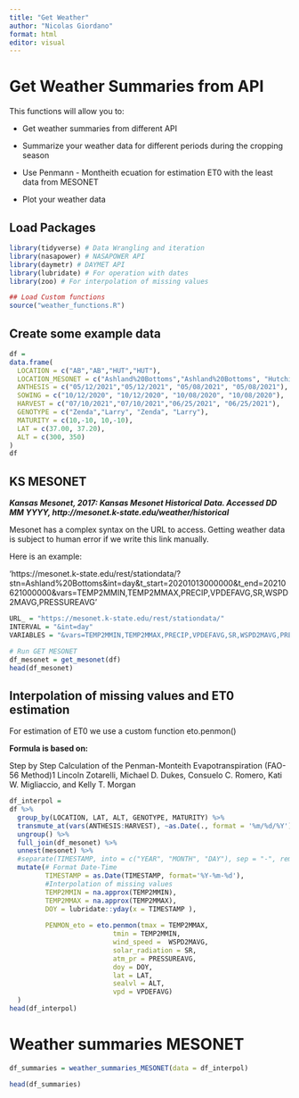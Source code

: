 ```yaml
---
title: "Get Weather"
author: "Nicolas Giordano"
format: html
editor: visual
---
```


# Get Weather Summaries from API

This functions will allow you to:

-   Get weather summaries from different API

-   Summarize your weather data for different periods during the cropping season

-   Use Penmann - Montheith ecuation for estimation ET0 with the least data from MESONET

-   Plot your weather data

## Load Packages

```r
library(tidyverse) # Data Wrangling and iteration
library(nasapower) # NASAPOWER API
library(daymetr) # DAYMET API
library(lubridate) # For operation with dates
library(zoo) # For interpolation of missing values

## Load Custom functions
source("weather_functions.R")
```

## Create some example data

```r
df = 
data.frame(
  LOCATION = c("AB","AB","HUT","HUT"), 
  LOCATION_MESONET = c("Ashland%20Bottoms","Ashland%20Bottoms", "Hutchinson%2010SW","Hutchinson%2010SW"),
  ANTHESIS = c("05/12/2021","05/12/2021", "05/08/2021", "05/08/2021"), 
  SOWING = c("10/12/2020", "10/12/2020", "10/08/2020", "10/08/2020"), 
  HARVEST = c("07/10/2021","07/10/2021","06/25/2021", "06/25/2021"),
  GENOTYPE = c("Zenda","Larry", "Zenda", "Larry"), 
  MATURITY = c(10,-10, 10,-10), 
  LAT = c(37.00, 37.20), 
  ALT = c(300, 350)
)
df
```

## KS MESONET

***Kansas Mesonet, 2017: Kansas Mesonet Historical Data. Accessed DD MM YYYY, http://mesonet.k-state.edu/weather/historical***

Mesonet has a complex syntax on the URL to access. Getting weather data is subject to human error if we write this link manually.

Here is an example:

'https://mesonet.k-state.edu/rest/stationdata/?stn=Ashland%20Bottoms&int=day&t_start=20201013000000&t_end=20210621000000&vars=TEMP2MMIN,TEMP2MMAX,PRECIP,VPDEFAVG,SR,WSPD2MAVG,PRESSUREAVG'

```r
URL_ = "https://mesonet.k-state.edu/rest/stationdata/"
INTERVAL = "&int=day"
VARIABLES = "&vars=TEMP2MMIN,TEMP2MMAX,PRECIP,VPDEFAVG,SR,WSPD2MAVG,PRESSUREAVG"

# Run GET MESONET
df_mesonet = get_mesonet(df)
head(df_mesonet)
```

## Interpolation of missing values and ET0 estimation

For estimation of ET0 we use a custom function eto.penmon()

**Formula is based on:**

Step by Step Calculation of the Penman-Monteith Evapotranspiration (FAO-56 Method)1 Lincoln Zotarelli, Michael D. Dukes, Consuelo C. Romero, Kati W. Migliaccio, and Kelly T. Morgan

```r
df_interpol = 
df %>% 
  group_by(LOCATION, LAT, ALT, GENOTYPE, MATURITY) %>% 
  transmute_at(vars(ANTHESIS:HARVEST), ~as.Date(., format = '%m/%d/%Y')) %>% 
  ungroup() %>% 
  full_join(df_mesonet) %>% 
  unnest(mesonet) %>% 
  #separate(TIMESTAMP, into = c("YEAR", "MONTH", "DAY"), sep = "-", remove = FALSE) %>% 
  mutate(# Format Date-Time
         TIMESTAMP = as.Date(TIMESTAMP, format='%Y-%m-%d'),
         #Interpolation of missing values
         TEMP2MMIN = na.approx(TEMP2MMIN), 
         TEMP2MMAX = na.approx(TEMP2MMAX), 
         DOY = lubridate::yday(x = TIMESTAMP ), 
         
         PENMON_eto = eto.penmon(tmax = TEMP2MMAX, 
                          tmin = TEMP2MMIN,
                          wind_speed =  WSPD2MAVG, 
                          solar_radiation = SR,
                          atm_pr = PRESSUREAVG, 
                          doy = DOY,
                          lat = LAT,
                          sealvl = ALT,
                          vpd = VPDEFAVG)
  )
head(df_interpol)
```

# Weather summaries MESONET

```r
df_summaries = weather_summaries_MESONET(data = df_interpol)

head(df_summaries)
```
